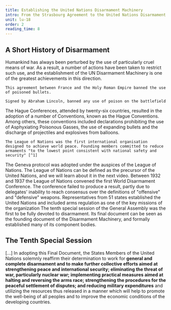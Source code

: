 ```yaml
---
title: Establishing the United Nations Disarmament Machinery
intro: From the Strasbourg Agreement to the United Nations Disarmament Machinery
unit: lu-18
order: 2
reading_time: 8
---
```


## A Short History of Disarmament

Humankind has always been perturbed by the use of particularly cruel means of war. As a result, a number of actions have been taken to restrict such use, and the establishment of the UN Disarmament Machinery is one of the greatest achievements in this direction.

<Timeline>

  <Event date="1675" title="Strasbourg Agreement">
  
    This agreement between France and the Holy Roman Empire banned the use of poisoned bullets.

  </Event>
  <Event date="1863" title="Lieber Code">
    
    Signed by Abraham Lincoln, banned any use of poison on the battlefield

  </Event>
  <Event date="1899-1907" title="Hague Conference 1">
    The Hague Conferences, attended by twenty-six countries, resulted in the adoption of a number of Conventions, known as the Hague Conventions. Among others, these conventions included declarations prohibiting the use of Asphyxiating Poisonous Gasses, the use of expanding bullets and the discharge of projectiles and explosives from balloons.
  </Event>
   <Event date="1919" title="Treaty of Versailles"></Event>
   <Event date="1920" title="League of Nations established">
    
    The League of Nations was the first international organisation designed to achieve world peace. Founding members committed to reduce armaments "to the lowest point consistent with national safety and security" [^1]

   </Event>
   <Event date="1925" title="Geneva Protocol">
    The Geneva protocol was adopted under the auspices of the League of Nations. The League of Nations can be defined as the precursor of the United Nations, and we will learn about it in the next video.
   </Event>
   <Event date="1932-37" title="World Disarmament Conference">
    Between 1932 and 1937 the League of Nations convened the first World Disarmament Conference. The  conference failed to produce a result, partly due to delegates' inability to reach consensus over the definitions of "offensive" and "defensive" weapons.
   </Event>
   <Event date="1945" title="United Nations established">
    Representatives from 51 states established the United Nations and included arms regulation as one of the key missions of the organization
   </Event>
   <Event date="1946" title="League of Nations dissolved"></Event>
   <Event date="1978" title="UN General Assembly Tenth Special Session">
    The tenth special session of the General Assembly was the first to be fully devoted to disarmament. Its final document can be seen as the founding document of the Disarmament Machinery, and formally established many of its component bodies.
   </Event>

</Timeline>

## The Tenth Special Session

<Quote type="document" fullDocument="https://digitallibrary.un.org/record/228944?ln=en" cite="Resolutions and decisions adopted by the General Assembly during its 10th special session, 23 May-30 June 1978.">

[...] In adopting this Final Document, the States Members of the United Nations solemnly reaffirm their determination to work for **general and complete disarmament and to make further collective efforts aimed at strengthening peace and international security; eliminating the threat of war, particularly nuclear war; implementing practical measures aimed at halting and reversing the arms race; strengthening the procedures for the peaceful settlement of disputes; and reducing military expenditures** and utilizing the resources thus released in a manner which will help to promote the well-being of all peoples and to improve the economic conditions of the developing countries.

</Quote>

[^1]: Hello world
